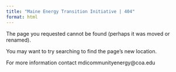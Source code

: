 ```yaml
---
title: "Maine Energy Transition Initiative | 404"
format: html
---
```

The page you requested cannot be found (perhaps it was moved or renamed).

You may want to try searching to find the page's new location.

For more information  contact mdicommunityenergy@coa.edu
